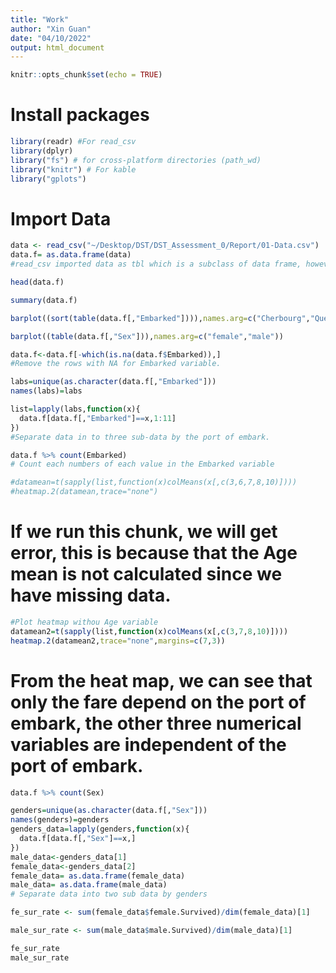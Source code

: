 ```yaml
---
title: "Work"
author: "Xin Guan"
date: "04/10/2022"
output: html_document
---
```

```r
knitr::opts_chunk$set(echo = TRUE)
```
# Install packages

```r
library(readr) #For read_csv
library(dplyr)
library("fs") # for cross-platform directories (path_wd)
library("knitr") # For kable 
library("gplots")
```

# Import Data

```r
data <- read_csv("~/Desktop/DST/DST_Assessment_0/Report/01-Data.csv")
data.f= as.data.frame(data)
#read_csv imported data as tbl which is a subclass of data frame, however it behaves differentlt so I convert it to data.frame format.
```
```r
head(data.f)
```
```r
summary(data.f)
```
```r
barplot((sort(table(data.f[,"Embarked"]))),names.arg=c("Cherbourg","Queenstown","Southampton"))
```
```r
barplot((table(data.f[,"Sex"])),names.arg=c("female","male"))
```




```r
data.f<-data.f[-which(is.na(data.f$Embarked)),]
#Remove the rows with NA for Embarked variable.
```

```r
labs=unique(as.character(data.f[,"Embarked"]))
names(labs)=labs

list=lapply(labs,function(x){
  data.f[data.f[,"Embarked"]==x,1:11]
})
#Separate data in to three sub-data by the port of embark.
```

```r
data.f %>% count(Embarked)
# Count each numbers of each value in the Embarked variable
```


```r
#datamean=t(sapply(list,function(x)colMeans(x[,c(3,6,7,8,10)])))
#heatmap.2(datamean,trace="none")
```
# If we run this chunk, we will get error, this is because that the Age mean is not calculated since we have missing data.

```r
#Plot heatmap withou Age variable
datamean2=t(sapply(list,function(x)colMeans(x[,c(3,7,8,10)])))
heatmap.2(datamean2,trace="none",margins=c(7,3))
```
# From the heat map, we can see that only the fare depend on the port of embark, the other three numerical variables are independent of the port of embark.


```r
data.f %>% count(Sex)
```

```r
genders=unique(as.character(data.f[,"Sex"]))
names(genders)=genders
genders_data=lapply(genders,function(x){
  data.f[data.f[,"Sex"]==x,]
})
male_data<-genders_data[1]
female_data<-genders_data[2]
female_data= as.data.frame(female_data)
male_data= as.data.frame(male_data)
# Separate data into two sub data by genders
```

```r
fe_sur_rate <- sum(female_data$female.Survived)/dim(female_data)[1]

male_sur_rate <- sum(male_data$male.Survived)/dim(male_data)[1]
```

```r
fe_sur_rate
male_sur_rate
```















